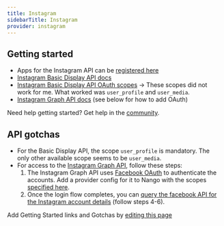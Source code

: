 ```yaml
---
title: Instagram
sidebarTitle: Instagram
provider: instagram
---
```



<Overview />
<PreBuiltTooling provider={providers[pageMetadata.provider]} />


## Getting started

-   Apps for the Instagram API can be [registered here](https://developers.facebook.com/apps)
-   [Instagram Basic Display API docs](https://developers.facebook.com/docs/instagram-basic-display-api)
-   [Instagram Basic Display API OAuth scopes](https://developers.facebook.com/docs/instagram-basic-display-api/overview/permissions) -> These scopes did not work for me. What worked was `user_profile` and `user_media`.
-   [Instagram Graph API docs](https://developers.facebook.com/docs/instagram-api) (see below for how to add OAuth)

<Tip>Need help getting started? Get help in the [community](https://nango.dev/slack).</Tip>

## API gotchas

-   For the Basic Display API, the scope `user_profile` is mandatory. The only other available scope seems to be `user_media`.
-   For access to the [Instagram Graph API](https://developers.facebook.com/docs/instagram-api), follow these steps:
    1. The Instagram Graph API uses [Facebook OAuth](/integrations/all/facebook) to authenticate the accounts. Add a provider config for it to Nango with the scopes [specified here](https://developers.facebook.com/docs/instagram-api/getting-started#2--implement-facebook-login).
    2. Once the login flow completes, you can [query the facebook API for the Instagram account details](https://developers.facebook.com/docs/instagram-api/getting-started#4--get-the-user-s-pages) (follow steps 4-6).

<Note>Add Getting Started links and Gotchas by [editing this page](https://github.com/nangohq/nango/tree/master/docs-v2/integrations/all/instagram.mdx)</Note>
